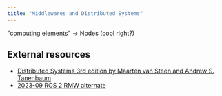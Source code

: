 ```yaml
---
title: "Middlewares and Distributed Systems"
---
```


<Definition
    term="Distributed Systems"
    definition="A distributed system is a collection of autonomous computing elements that appears to its users as a single coherent system."
    source="Distributed Systems 3rd edition, section 1.1"
    link="https://www.distributed-systems.net/index.php/books/ds3/"
/>

"computing elements" -> Nodes (cool right?)

<Drawio
    file="distributed-systems.drawio"
    page="0"
    description="Middlewares over multiples computers"
/>

## External resources

- [Distributed Systems 3rd edition by Maarten van Steen and Andrew S. Tanenbaum](https://www.distributed-systems.net/index.php/books/ds3/)
- [2023-09 ROS 2 RMW alternate](https://cdck-file-uploads-us1.s3.dualstack.us-west-2.amazonaws.com/flex022/uploads/ros/original/3X/a/9/a9412734d6896de23fa64665cf518f232a46a5b8.pdf)
